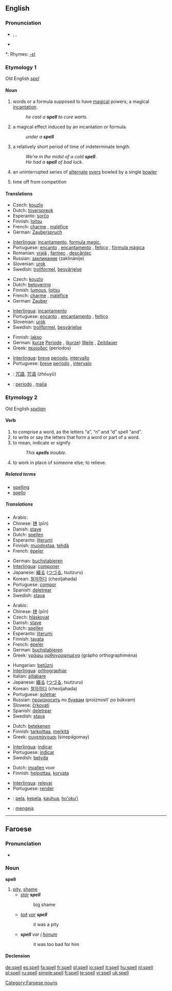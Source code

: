 ==English==

===Pronunciation===
* {{enPR|spĕl}}, {{IPA|/spel/}}, {{SAMPA|/spel/}}
* {{audio|en-us-spell.ogg|Audio (US)}}

*: Rhymes: [[Rhymes:English:-ɛl|-ɛl]]

===Etymology 1===
Old English ''[[spel]]''

====Noun====
{{en-noun}}

# words or a formula supposed to have [[magical]] powers; a magical [[incantation]].
#: ''he cast a '''spell''' to cure warts.''
# a magical effect induced by an incantation or formula.
#: ''under a '''spell'''''
# a relatively short period of time of indeterminate length.
#: ''We’re in the midst of a cold '''spell'''''.
#: ''He had a '''spell''' of bad luck''.
# {{cricket}} an uninterrupted series of [[alternate]] [[over]]s bowled by a single [[bowler]]
# {{context|horseracing}} time off from competition

====Translations====
{{rfc-level|Translations at L3+ (AutoFormat would have corrected level of Translations)}}
{{trans-top|magical incantation}}
* Czech: [[kouzlo]]
* Dutch: [[toverspreuk]] {{f}}
* Esperanto: [[sorĉo]]
* Finnish: [[loitsu]]
* French: [[charme]] {{m}}, [[maléfice]] {{italbrac|for an evil spell}}
* German: [[Zauberspruch]] {{m}}
{{trans-mid}}
* [[Interlingua]]: [[incantamento]], [[formula magic]],
* Portuguese: [[encanto]] {{m}}, [[encantamento]] {{m}}, [[feitiço]] {{m}}, [[fórmula mágica]] {{f}}
* Romanian: [[vrajă]] {{f}}, [[farmec]] {{n}}, [[descântec]] {{n}}
* Russian: [[заклинание]] (zaklinánije) {{n}}
* Slovenian: [[urok]] {{m}}
* Swedish: [[trollformel]], [[besvärjelse]]
{{trans-bottom}}

{{trans-top|magical effect induced by an incantation}}
* Czech: [[kouzlo]]
* Dutch: [[betovering]] {{f}}
* Finnish: [[lumous]], [[loitsu]]
* French: [[charme]] {{m}}, [[maléfice]] {{italbrac|for an evil spell}}
* German: [[Zauber]] {{m}}
{{trans-mid}}
* [[Interlingua]]: [[incantamento]]
* Portuguese: [[encanto]] {{m}}, [[encantamento]] {{m}}, [[feitiço]] {{m}}
* Slovenian: [[urok]] {{m}}
* Swedish: [[trollformel]], [[besvärjelse]]
{{trans-bottom}}

{{trans-top|short period of time of indeterminate length}}
* Finnish: [[jakso]]
* German: [[kurze]] [[Periode]] {{f}}, ([[kurze]]) [[Weile]] {{f}}, [[Zeitdauer]] {{f}}
* Greek: [[περίοδος]] (períodos) {{f}}
{{trans-mid}}
* [[Interlingua]]: [[breve]] [[periodo]], [[intervallo]]
* Portuguese: [[breve]] [[período]] {{m}}, [[intervalo]] {{m}}
{{trans-bottom}}

{{checktrans}}
{{trans-top|Translations to be categorised}}
* {{ttbc|Chinese}}: [[咒語]], [[咒语]] (zhòuyǔ)
{{trans-mid}}
* {{ttbc|Italian}}: [[periodo]] {{m}}, [[malia]] {{f}}
{{trans-bottom}}

===Etymology 2===
Old English ''[[spelian]]''

====Verb====
{{en-verb|spells|spelling|'''[[spelled]] '''or''' [[spelt]]'''}}

# to comprise a word, as the letters “a”, “n” and “d” spell “and”.
# to write or say the letters that form a word or part of a word.
# to mean, indicate or signify
#: ''This '''spells''' trouble''.
# to work in place of someone else; to relieve.

=====Related terms=====
* [[spelling]]
* [[spello]]

=====Translations=====
{{trans-top|to comprise a word}}
* Arabic: {{Arab|[[تهجئ]]}} {{unicode|(tahájja’)}}
* Chinese: [[拼]] (pīn)
* Danish: [[stave]]
* Dutch: [[spellen]]
* Esperanto: [[literumi]]
* Finnish: [[muodostaa]], [[tehdä]]
* French: [[épeler]]
{{trans-mid}}
* German: [[buchstabieren]]
* [[Interlingua]]: [[componer]]
* Japanese: [[綴る]] ([[つづる]], tsutzuru)
* Korean: [[철자하다]] (cheoljahada)
* Portuguese: [[compor]]
* Spanish: [[deletrear]]
* Swedish: [[stava]]
{{trans-bottom}}

{{trans-top|to write or say the letters that form a word}}
* Arabic: {{Arab|[[تهجئ]]}} {{unicode|(tahájja’)}}
* Chinese: [[拼]] (pīn)
* Czech: [[hláskovat]]
* Danish: [[stave]]
* Dutch: [[spellen]]
* Esperanto: [[literumi]]
* Finnish: [[tavata]]
* French: [[épeler]]
* German: [[buchstabieren]]
* Greek: [[γράφω]] [[ορθογραφημένα]] (grápho orthographiména)
{{trans-mid}}
* Hungarian: [[betűzni]]
* [[Interlingua]]: [[orthographiar]]
* Italian: [[sillabare]]
* Japanese: [[綴る]] ([[つづる]], tsutzuru)
* Korean: [[철자하다]] (cheoljahada)
* Portuguese: [[soletrar]]
* Russian: [[произносить]] по [[буква|буквам]] (proiznosít’ po búkvam)
* Slovene: [[črkovati]]
* Spanish: [[deletrear]]
* Swedish: [[stava]]
{{trans-bottom}}

{{trans-top|to mean, indicate or signify}}
* Dutch: [[betekenen]]
* Finnish: [[tarkoittaa]], [[merkitä]]
* Greek: [[συνεπάγομαι]] (sinepágomay)
{{trans-mid}}
* [[Interlingua]]: [[indicar]]
* Portuguese: [[indicar]]
* Swedish: [[betyda]]
{{trans-bottom}}

{{trans-top|to relieve}}
* Dutch: [[invallen]] voor
* Finnish: [[helpottaa]], [[korvata]]
{{trans-mid}}
* [[Interlingua]]: [[relevar]]
* Portuguese: [[render]]
{{trans-bottom}}

{{checktrans}}
{{trans-top|Translations to be categorised}}
* {{ttbc|Hawaiian}}: [[pela]], [[kepela]], [[kauhua]], [[hoʻokuʻi]]
{{trans-mid}}
* {{ttbc|Indonesian}}: [[eja|mengeja]]
{{trans-bottom}}

----

==Faroese==

===Pronunciation===
* {{IPA|[spɛdl]}}

===Noun===
'''spell''' {{n}}

# [[pity]], [[shame]]
#* ''[[stórur|stór]] '''spell'''''
#*: big shame
#* ''[[tað]] [[var]] '''spell'''''
#*: it was a pity
#* '''''spell''' var [[í]] [[honum]]''
#*: it was too bad for him

====Declension====
{{fo-decl-noun-n9|spe|l}}

[[Category:Faroese nouns]]

[[de:spell]]
[[es:spell]]
[[fa:spell]]
[[fr:spell]]
[[gl:spell]]
[[io:spell]]
[[it:spell]]
[[hu:spell]]
[[nl:spell]]
[[pl:spell]]
[[ru:spell]]
[[simple:spell]]
[[fi:spell]]
[[te:spell]]
[[vi:spell]]
[[uk:spell]]